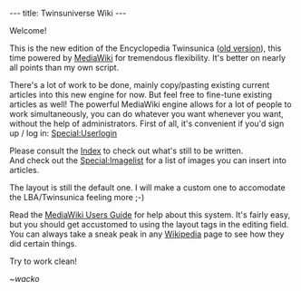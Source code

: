 ---
title: Twinsuniverse Wiki
---

Welcome!


This is the new edition of the Encyclopedia Twinsunica ([http://www.cs.vu.nl/~bkarel/lba/ old version]), this time powered by [http://www.mediawiki.org MediaWiki] for tremendous flexibility. It's better on nearly all points than my own script.


There's a lot of work to be done, mainly copy/pasting existing current articles into this new engine for now. But feel free to fine-tune existing articles as well! The powerful MediaWiki engine allows for a lot of people to work simultaneously, you can do whatever you want whenever you want, without the help of administrators. First of all, it's convenient if you'd sign up / log in: [[Special:Userlogin]]


Please consult the [[Index]] to check out what's still to be written.<br>
And check out the [[Special:Imagelist]] for a list of images you can insert into articles.


The layout is still the default one. I will make a custom one to accomodate the LBA/Twinsunica feeling more ;-)


Read the [http://meta.wikimedia.org/wiki/Help:Contents MediaWiki Users Guide] for help about this system. It's fairly easy, but you should get accustomed to using the layout tags in the editing field. You can always take a sneak peak in any [http://www.wikipedia.org Wikipedia] page to see how they did certain things.


Try to work clean!


''~wacko''